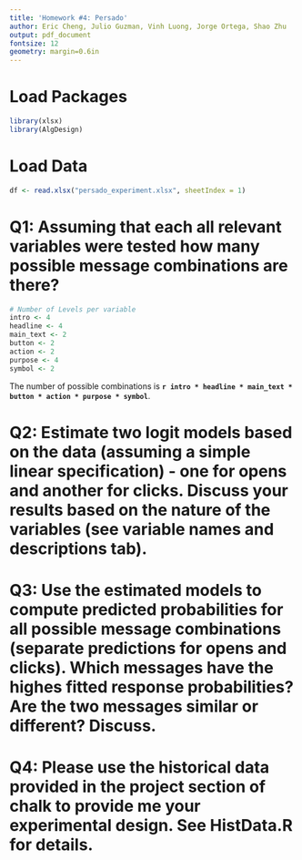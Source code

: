 ```yaml
---
title: 'Homework #4: Persado'
author: Eric Cheng, Julio Guzman, Vinh Luong, Jorge Ortega, Shao Zhu
output: pdf_document
fontsize: 12
geometry: margin=0.6in
---
```



# Load Packages

```r
library(xlsx)
library(AlgDesign)
```


# Load Data

```r
df <- read.xlsx("persado_experiment.xlsx", sheetIndex = 1)
```


# Q1: Assuming that each all relevant variables were tested how many possible message combinations are there?

```r
# Number of Levels per variable
intro <- 4
headline <- 4
main_text <- 2
button <- 2
action <- 2
purpose <- 4
symbol <- 2
```

The number of possible combinations is __`r intro * headline * main_text * button * action * purpose * symbol`__.


# Q2: Estimate two logit models based on the data (assuming a simple linear specification) - one for opens and another for clicks. Discuss your results based on the nature of the variables (see variable names and descriptions tab).


# Q3: Use the estimated models to compute predicted probabilities for all possible message combinations (separate predictions for opens and clicks). Which messages have the highes fitted response probabilities? Are the two messages similar or different? Discuss.


# Q4: Please use the historical data provided in the project section of chalk to provide me your experimental design. See HistData.R for details.


